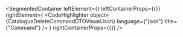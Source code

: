 
<SegmentedContainer
  leftElement={<CatalogueDeleteCommandDTODesc />}
  leftContainerProps={{}}
  rightElement={
    <CodeHighlighter
      object={CatalogueDeleteCommandDTOVisualJson}
      language={"json"}
      title={"Command"}
    />
  }
  rightContainerProps={{}}
/>
